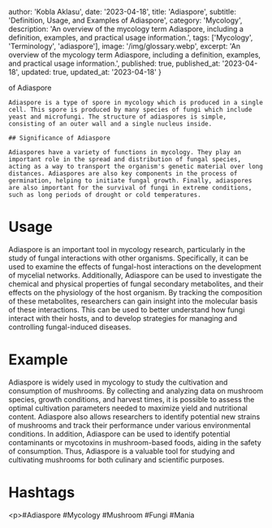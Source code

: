 
  author: 'Kobla Aklasu',
  date: '2023-04-18',
  title: 'Adiaspore',
  subtitle: 'Definition, Usage, and Examples of Adiaspore',
  category: 'Mycology',
  description: 'An overview of the mycology term Adiaspore, including a definition, examples, and practical usage information.',
  tags: ['Mycology', 'Terminology', 'adiaspore'],
  image: '/img/glossary.webp',
  excerpt: 'An overview of the mycology term Adiaspore, including a definition, examples, and practical usage information.',
  published: true,
  published_at: '2023-04-18',
  updated: true,
  updated_at: '2023-04-18'
}


 of Adiaspore
    
    Adiaspore is a type of spore in mycology which is produced in a single cell. This spore is produced by many species of fungi which include yeast and microfungi. The structure of adiaspores is simple, consisting of an outer wall and a single nucleus inside.
    
    ## Significance of Adiaspore
    
    Adiaspores have a variety of functions in mycology. They play an important role in the spread and distribution of fungal species, acting as a way to transport the organism's genetic material over long distances. Adiaspores are also key components in the process of germination, helping to initiate fungal growth. Finally, adiaspores are also important for the survival of fungi in extreme conditions, such as long periods of drought or cold temperatures.

# Usage

Adiaspore is an important tool in mycology research, particularly in the study of fungal interactions with other organisms. Specifically, it can be used to examine the effects of fungal-host interactions on the development of mycelial networks. Additionally, Adiaspore can be used to investigate the chemical and physical properties of fungal secondary metabolites, and their effects on the physiology of the host organism. By tracking the composition of these metabolites, researchers can gain insight into the molecular basis of these interactions. This can be used to better understand how fungi interact with their hosts, and to develop strategies for managing and controlling fungal-induced diseases.

# Example

Adiaspore is widely used in mycology to study the cultivation and consumption of mushrooms. By collecting and analyzing data on mushroom species, growth conditions, and harvest times, it is possible to assess the optimal cultivation parameters needed to maximize yield and nutritional content. Adiaspore also allows researchers to identify potential new strains of mushrooms and track their performance under various environmental conditions. In addition, Adiaspore can be used to identify potential contaminants or mycotoxins in mushroom-based foods, aiding in the safety of consumption. Thus, Adiaspore is a valuable tool for studying and cultivating mushrooms for both culinary and scientific purposes.

# Hashtags

&lt;p&gt;#Adiaspore #Mycology #Mushroom #Fungi #Mania

